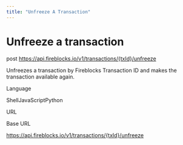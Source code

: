```yaml
---
title: "Unfreeze A Transaction"
---
```

  
  # Unfreeze a transaction

post https://api.fireblocks.io/v1/transactions/{txId}/unfreeze

Unfreezes a transaction by Fireblocks Transaction ID and makes the transaction available again.

Language

ShellJavaScriptPython

URL

Base URL

https://api.fireblocks.io/v1/transactions/{txId}/unfreeze